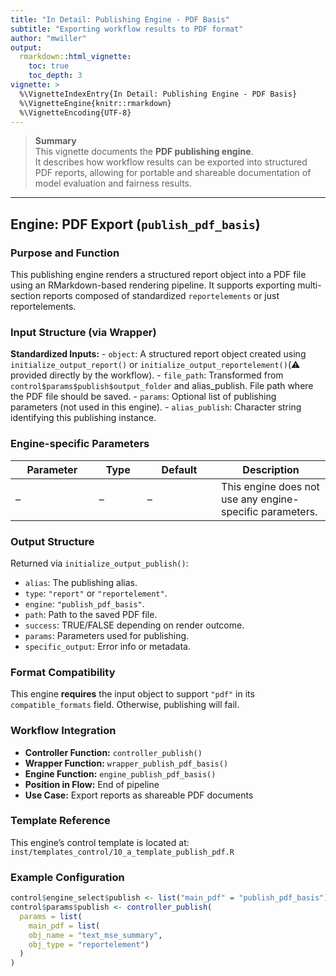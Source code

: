 ```yaml
---
title: "In Detail: Publishing Engine - PDF Basis"
subtitle: "Exporting workflow results to PDF format"
author: "mwiller"
output:
  rmarkdown::html_vignette:
    toc: true
    toc_depth: 3
vignette: >
  %\VignetteIndexEntry{In Detail: Publishing Engine - PDF Basis}
  %\VignetteEngine{knitr::rmarkdown}
  %\VignetteEncoding{UTF-8}
---
```


> **Summary**  
> This vignette documents the **PDF publishing engine**.  
> It describes how workflow results can be exported into structured PDF reports, allowing for portable and shareable documentation of model evaluation and fairness results.

---

## Engine: PDF Export (`publish_pdf_basis`)

### Purpose and Function
This publishing engine renders a structured report object into a PDF file using an RMarkdown-based rendering pipeline. It supports exporting multi-section reports composed of standardized `reportelements` or just reportelements.

### Input Structure (via Wrapper)

**Standardized Inputs:**
- `object`: A structured report object created using `initialize_output_report()` or `initialize_output_reportelement()`(⚠️ provided directly by the workflow).
- `file_path`: Transformed from `control$params$publish$output_folder` and alias_publish. File path where the PDF file should be saved.
- `params`: Optional list of publishing parameters (not used in this engine).
- `alias_publish`: Character string identifying this publishing instance.

### Engine-specific Parameters

| Parameter | Type | Default | Description |
|----------|------|---------|-------------|
| –        | –    | –       | This engine does not use any engine-specific parameters. |

### Output Structure

Returned via `initialize_output_publish()`:

- `alias`: The publishing alias.
- `type`: `"report"` or `"reportelement"`.
- `engine`: `"publish_pdf_basis"`.
- `path`: Path to the saved PDF file.
- `success`: TRUE/FALSE depending on render outcome.
- `params`: Parameters used for publishing.
- `specific_output`: Error info or metadata.

### Format Compatibility

This engine **requires** the input object to support `"pdf"` in its `compatible_formats` field. Otherwise, publishing will fail.

### Workflow Integration

- **Controller Function:** `controller_publish()`
- **Wrapper Function:** `wrapper_publish_pdf_basis()`
- **Engine Function:** `engine_publish_pdf_basis()`
- **Position in Flow:** End of pipeline
- **Use Case:** Export reports as shareable PDF documents

### Template Reference

This engine's control template is located at:  
`inst/templates_control/10_a_template_publish_pdf.R`

### Example Configuration
```r
control$engine_select$publish <- list("main_pdf" = "publish_pdf_basis")
control$params$publish <- controller_publish(
  params = list(
    main_pdf = list(
    obj_name = "text_mse_summary", 
    obj_type = "reportelement")    
  )
)
```
